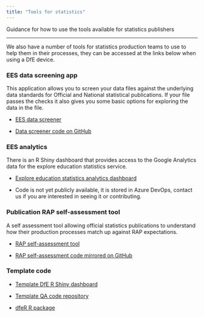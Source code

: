 ```yaml
---
title: "Tools for statistics"
---
```


<p class="text-muted">Guidance for how to use the tools available for statistics publishers</p>

---


We also have a number of tools for statistics production teams to use to help them in their processes, they can be accessed at the links below when using a DfE device.



### EES data screening app



This application allows you to screen your data files against the underlying data standards for Official and National statistical publications. If your file passes the checks it also gives you some basic options for exploring the data in the file.

 - [EES data screener](https://rsconnect/rsc/dfe-published-data-qa/){target="_blank" rel="noopener noreferrer"}

 - [Data screener code on GitHub](https://github.com/dfe-analytical-services/dfe-published-data-qa){target="_blank" rel="noopener noreferrer"}



### EES analytics



There is an R Shiny dashboard that provides access to the Google Analytics data for the explore education statistics service.

 - [Explore education statistics analytics dashboard](https://rsconnect/rsc/ees-analytics/){target="_blank" rel="noopener noreferrer"}

 - Code is not yet publicly available, it is stored in Azure DevOps, contact us if you are interested in seeing it or contributing.



### Publication RAP self-assessment tool



A self assessment tool allowing official statistics publications to understand how their production processes match up against RAP expectations.

 - [RAP self-assessment tool](https://rsconnect/rsc/publication-self-assessment/){target="_blank" rel="noopener noreferrer"}

 - [RAP self-assessment code mirrored on GitHub](https://github.com/dfe-analytical-services/publication-self-assessment-copy){target="_blank" rel="noopener noreferrer"}



### Template code

- [Template DfE R Shiny dashboard](https://github.com/dfe-analytical-services/shiny-template){target="_blank" rel="noopener noreferrer"}

- [Template QA code repository](https://github.com/dfe-analytical-services/automated-data-qa){target="_blank" rel="noopener noreferrer"}

- [dfeR R package](https://github.com/dfe-analytical-services/dfeR){target="_blank" rel="noopener noreferrer"}